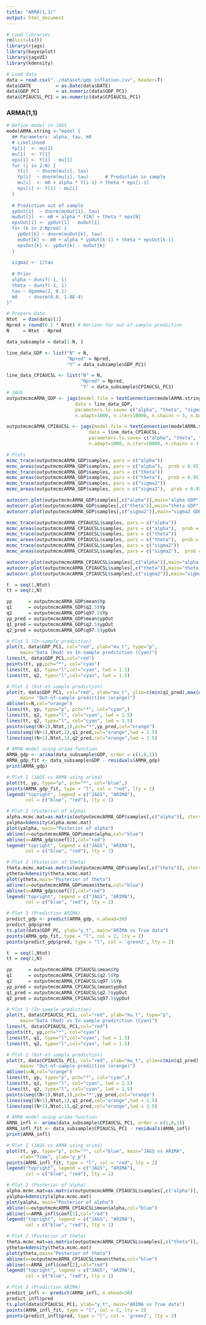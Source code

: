 ```yaml
---
title: "ARMA(1,1)"
output: html_document
---
```


```r
# Load libraries
rm(list=ls())
library(rjags)
library(bayesplot)
library(jagsUI)
library(kdensity)
```

```r
# Load data
data = read.csv("../dataset/gdp_inflation.csv", header=T)
data$DATE         = as.Date(data$DATE)
data$GDP_PC1      = as.numeric(data$GDP_PC1)
data$CPIAUCSL_PC1 = as.numeric(data$CPIAUCSL_PC1)
```

### ARMA(1,1)
```r
# Define model in JAGS
modelARMA.string <-"model {
  ## Parameters: alpha, tau, m0
  # Likelihood
  Yp[1]  <- mu[1]
  mu[1]  <- Y[1]
  eps[1] <- Y[1] - mu[1]
  for (i in 2:N) {
    Y[i]   ~ dnorm(mu[i], tau)
    Yp[i]  ~ dnorm(mu[i], tau)      # Prediction in sample
    mu[i]  <- m0 + alpha * Y[i-1] + theta * eps[i-1]
    eps[i] <- Y[i] - mu[i]
  }
  
  # Prediction out of sample 
  ypOut[1]  ~ dnorm(muOut[1], tau)
  muOut[1]  <- m0 + alpha * Y[N] + theta * eps[N]
  epsOut[1] <- ypOut[1] - muOut[1]
  for (k in 2:Npred) {
    ypOut[k] ~ dnorm(muOut[k], tau) 
    muOut[k] <- m0 + alpha * ypOut[k-1] + theta * epsOut[k-1]
    epsOut[k] <- ypOut[k] - muOut[k]
  }
  
  sigma2 <- 1/tau
  
  # Prior 
  alpha ~ dunif(-1, 1)
  theta ~ dunif(-1, 1)
  tau ~ dgamma(2, 0.1)
  m0    ~ dnorm(0.0, 1.0E-4)
}"
```

```r
# Prepare data
Ntot  = dim(data)[1]
Npred = round(0.1 * Ntot) # Horizon for out-of-sample prediction
N     = Ntot - Npred

data_subsample = data[1:N, ]

line_data_GDP <- list("N" = N,
                      "Npred" = Npred,
                      "Y" = data_subsample$GDP_PC1)

line_data_CPIAUCSL <- list("N" = N,
                           "Npred" = Npred,
                           "Y" = data_subsample$CPIAUCSL_PC1)
# JAGS
outputmcmcARMA_GDP <- jags(model.file = textConnection(modelARMA.string),
                         data = line_data_GDP,
                         parameters.to.save= c("alpha", "theta", "sigma2", "m0", "Yp", "ypOut"), 
                         n.adapt=1000, n.iter=10000, n.chains = 3, n.burnin = 1000)

outputmcmcARMA_CPIAUCSL <- jags(model.file = textConnection(modelARMA.string),
                              data = line_data_CPIAUCSL,
                              parameters.to.save= c("alpha", "theta", "sigma2", "m0", "Yp", "ypOut"), 
                              n.adapt=1000, n.iter=10000, n.chains = 3, n.burnin = 1000)
```

```r
# Plots
mcmc_trace(outputmcmcARMA_GDP$samples, pars = c("alpha"))
mcmc_areas(outputmcmcARMA_GDP$samples, pars = c("alpha"),  prob = 0.95)
mcmc_trace(outputmcmcARMA_GDP$samples, pars = c("theta"))
mcmc_areas(outputmcmcARMA_GDP$samples, pars = c("theta"),  prob = 0.95)
mcmc_trace(outputmcmcARMA_GDP$samples, pars = c("sigma2"))
mcmc_areas(outputmcmcARMA_GDP$samples, pars = c("sigma2"),  prob = 0.95)

autocorr.plot(outputmcmcARMA_GDP$samples[,c("alpha")],main="alpha GDP")
autocorr.plot(outputmcmcARMA_GDP$samples[,c("theta")],main="theta GDP")
autocorr.plot(outputmcmcARMA_GDP$samples[,c("sigma2")],main="sigma2 GDP")

mcmc_trace(outputmcmcARMA_CPIAUCSL$samples, pars = c("alpha"))
mcmc_areas(outputmcmcARMA_CPIAUCSL$samples, pars = c("alpha"),  prob = 0.95)
mcmc_trace(outputmcmcARMA_CPIAUCSL$samples, pars = c("theta"))
mcmc_areas(outputmcmcARMA_CPIAUCSL$samples, pars = c("theta"),  prob = 0.95)
mcmc_trace(outputmcmcARMA_CPIAUCSL$samples, pars = c("sigma2"))
mcmc_areas(outputmcmcARMA_CPIAUCSL$samples, pars = c("sigma2"),  prob = 0.95)

autocorr.plot(outputmcmcARMA_CPIAUCSL$samples[,c("alpha")],main="alpha CPIAUCSL")
autocorr.plot(outputmcmcARMA_CPIAUCSL$samples[,c("theta")],main="theta CPIAUCSL")
autocorr.plot(outputmcmcARMA_CPIAUCSL$samples[,c("sigma2")],main="sigma2 CPIAUCSL")
```

```r
t  = seq(1,Ntot)
tt = seq(1,N)

yp      = outputmcmcARMA_GDP$mean$Yp
q1      = outputmcmcARMA_GDP$q2.5$Yp
q2      = outputmcmcARMA_GDP$q97.5$Yp
yp_pred = outputmcmcARMA_GDP$mean$ypOut
q1_pred = outputmcmcARMA_GDP$q2.5$ypOut
q2_pred = outputmcmcARMA_GDP$q97.5$ypOut

# Plot 1 (In-sample prediction)
plot(t, data$GDP_PC1, col="red", ylab="mu_t", type="p",
     main="Data (Red) vs In-sample preditction (Cyan)")
lines(t, data$GDP_PC1,col="red")
points(tt, yp,pch="*", col="cyan")
lines(tt, q1, type="l",col="cyan", lwd = 1.5)
lines(tt, q2, type="l",col="cyan", lwd = 1.5)

# Plot 2 (Out-of-sample prediction)
plot(t, data$GDP_PC1, col="red", ylab="mu_t", ylim=c(min(q1_pred),max(q2_pred)),
     main= "Out-of-sample prediction (orange)")
abline(v=N,col="orange")
lines(tt, yp, type="p", pch="*", col="cyan",)
lines(tt, q1, type="l", col="cyan", lwd = 1.5)
lines(tt, q2, type="l", col="cyan", lwd = 1.5)
points(seq((N+1),Ntot,1),pch="*",yp_pred,col="orange")
lines(seq((N+1),Ntot,1),q1_pred,col="orange",lwd = 1.5)
lines(seq((N+1),Ntot,1),q2_pred,col="orange",lwd = 1.5)
```

```r
# ARMA model using arima function
ARMA_gdp <- arima(data_subsample$GDP, order = c(1,0,1))
ARMA_gdp_fit <- data_subsample$GDP - residuals(ARMA_gdp)
print(ARMA_gdp)

# Plot 1 (JAGS vs ARMA using arima)
plot(tt, yp, type="p", pch="*", col="blue",)
points(ARMA_gdp_fit, type = "l", col = "red", lty = 2)
legend("topright", legend = c("JAGS", "ARIMA"),
       col = c("blue", "red"), lty = 1)

# Plot 2 (Posterior of alpha)
alpha.mcmc.mat=as.matrix(outputmcmcARMA_GDP$samples[,c("alpha")], iters = FALSE)
yalpha=kdensity(alpha.mcmc.mat)
plot(yalpha, main="Posterior of alpha")
abline(v=outputmcmcARMA_GDP$mean$alpha,col="blue")
abline(v=ARMA_gdp$coef[1],col="red")
legend("topright", legend = c("JAGS", "ARIMA"),
       col = c("blue", "red"), lty = 1)

# Plot 2 (Posterior of theta)
theta.mcmc.mat=as.matrix(outputmcmcARMA_GDP$samples[,c("theta")], iters = FALSE)
ytheta=kdensity(theta.mcmc.mat)
plot(ytheta,main="Posterior of theta")
abline(v=outputmcmcARMA_GDP$mean$theta,col="blue")
abline(v=ARMA_gdp$coef[2],col="red")
legend("topright", legend = c("JAGS", "ARIMA"),
       col = c("blue", "red"), lty = 1)

# Plot 3 (Prediction ARIMA)
predict_gdp <- predict(ARMA_gdp, n.ahead=30)
predict_gdp$pred
ts.plot(data$GDP_PC, ylab="y_t", main="ARIMA vs True data")
points(ARMA_gdp_fit, type = "l", col = 2, lty = 2)
points(predict_gdp$pred, type = "l", col = 'green2', lty = 2)
```

```r
t  = seq(1,Ntot)
tt = seq(1,N)

yp      = outputmcmcARMA_CPIAUCSL$mean$Yp
q1      = outputmcmcARMA_CPIAUCSL$q2.5$Yp
q2      = outputmcmcARMA_CPIAUCSL$q97.5$Yp
yp_pred = outputmcmcARMA_CPIAUCSL$mean$ypOut
q1_pred = outputmcmcARMA_CPIAUCSL$q2.5$ypOut
q2_pred = outputmcmcARMA_CPIAUCSL$q97.5$ypOut

# Plot 1 (In-sample prediction)
plot(t, data$CPIAUCSL_PC1, col="red", ylab="mu_t", type="p",
     main="Data (Red) vs In-sample preditction (Cyan)")
lines(t, data$CPIAUCSL_PC1,col="red")
points(tt, yp,pch="*", col="cyan")
lines(tt, q1, type="l",col="cyan", lwd = 1.5)
lines(tt, q2, type="l",col="cyan", lwd = 1.5)

# Plot 2 (Out-of-sample prediction)
plot(t, data$CPIAUCSL_PC1, col="red", ylab="mu_t", ylim=c(min(q1_pred),max(q2_pred)),
     main= "Out-of-sample prediction (orange)")
abline(v=N,col="orange")
lines(tt, yp, type="p", pch="*", col="cyan",)
lines(tt, q1, type="l", col="cyan", lwd = 1.5)
lines(tt, q2, type="l", col="cyan", lwd = 1.5)
points(seq((N+1),Ntot,1),pch="*",yp_pred,col="orange")
lines(seq((N+1),Ntot,1),q1_pred,col="orange",lwd = 1.5)
lines(seq((N+1),Ntot,1),q2_pred,col="orange",lwd = 1.5)
```

```r
# ARMA model using arima function
ARMA_infl <- arima(data_subsample$CPIAUCSL_PC1, order = c(1,0,1))
ARMA_infl_fit <- data_subsample$CPIAUCSL_PC1 - residuals(ARMA_infl)
print(ARMA_infl)

# Plot 1 (JAGS vs ARMA using arima)
plot(tt, yp, type="p", pch="*", col="blue", main="JAGS vs ARIMA",
     xlab="Time", ylab="y_p")
points(ARMA_infl_fit, type = "l", col = "red", lty = 2)
legend("topright", legend = c("JAGS", "ARIMA"),
       col = c("blue", "red"), lty = 1)

# Plot 2 (Posterior of alpha)
alpha.mcmc.mat=as.matrix(outputmcmcARMA_CPIAUCSL$samples[,c("alpha")], iters = FALSE)
yalpha=kdensity(alpha.mcmc.mat)
plot(yalpha, main="Posterior of alpha")
abline(v=outputmcmcARMA_CPIAUCSL$mean$alpha,col="blue")
abline(v=ARMA_infl$coef[1],col="red")
legend("topright", legend = c("JAGS", "ARIMA"),
       col = c("blue", "red"), lty = 1)

# Plot 2 (Posterior of theta)
theta.mcmc.mat=as.matrix(outputmcmcARMA_CPIAUCSL$samples[,c("theta")], iters = FALSE)
ytheta=kdensity(theta.mcmc.mat)
plot(ytheta,main="Posterior of theta")
abline(v=outputmcmcARMA_CPIAUCSL$mean$theta,col="blue")
abline(v=ARMA_infl$coef[2],col="red")
legend("topright", legend = c("JAGS", "ARIMA"),
       col = c("blue", "red"), lty = 1)

# Plot 3 (Prediction ARIMA)
predict_infl <- predict(ARMA_infl, n.ahead=30)
predict_infl$pred
ts.plot(data$CPIAUCSL_PC1, ylab="y_t", main="ARIMA vs True data")
points(ARMA_infl_fit, type = "l", col = 2, lty = 2)
points(predict_infl$pred, type = "l", col = 'green2', lty = 2)

```
